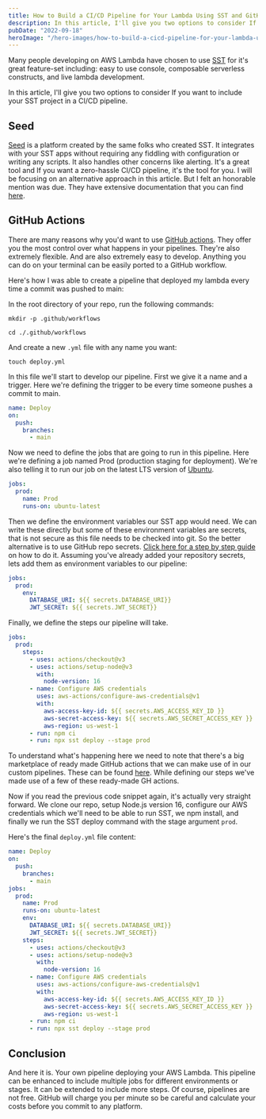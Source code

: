 ```yaml
---
title: How to Build a CI/CD Pipeline for Your Lambda Using SST and GitHub Actions
description: In this article, I'll give you two options to consider If you want to include your SST project in a CI/CD pipeline.
pubDate: "2022-09-18"
heroImage: "/hero-images/how-to-build-a-cicd-pipeline-for-your-lambda-using-sst-and-github-actions.jpg"
---
```


Many people developing on AWS Lambda have chosen to use [SST](https://sst.dev/) for it's great feature-set including: easy to use console, composable serverless constructs, and live lambda development.

In this article, I'll give you two options to consider If you want to include your SST project in a CI/CD pipeline.

## Seed

[Seed](https://seed.run/) is a platform created by the same folks who created SST. It integrates with your SST apps without requiring any fiddling with configuration or writing any scripts. It also handles other concerns like alerting. It's a great tool and If you want a zero-hassle CI/CD pipeline, it's the tool for you. I will be focusing on an alternative approach in this article. But I felt an honorable mention was due. They have extensive documentation that you can find [here](https://seed.run/docs/).

## GitHub Actions

There are many reasons why you'd want to use [GitHub actions](https://docs.github.com/en/actions). They offer you the most control over what happens in your pipelines. They're also extremely flexible. And are also extremely easy to develop. Anything you can do on your terminal can be easily ported to a GitHub workflow.

Here's how I was able to create a pipeline that deployed my lambda every time a commit was pushed to main:

In the root directory of your repo, run the following commands:

```shell
mkdir -p .github/workflows
```

```shell
cd ./.github/workflows
```

And create a new `.yml` file with any name you want:

```shell
touch deploy.yml
```

In this file we'll start to develop our pipeline. First we give it a name and a trigger. Here we're defining the trigger to be every time someone pushes a commit to main.

```yml
name: Deploy
on:
  push:
    branches:
      - main
```

Now we need to define the jobs that are going to run in this pipeline. Here we're defining a job named Prod (production staging for deployment). We're also telling it to run our job on the latest LTS version of [Ubuntu](https://ubuntu.com/).

```yml
jobs:
  prod:
    name: Prod
    runs-on: ubuntu-latest
```

Then we define the environment variables our SST app would need. We can write these directly but some of these environment variables are secrets, that is not secure as this file needs to be checked into git. So the better alternative is to use GitHub repo secrets. [Click here for a step by step guide](https://docs.github.com/en/actions/security-guides/encrypted-secrets) on how to do it.
Assuming you've already added your repository secrets, lets add them as environment variables to our pipeline:

```yml
jobs:
  prod:
    env:
      DATABASE_URI: ${{ secrets.DATABASE_URI}}
      JWT_SECRET: ${{ secrets.JWT_SECRET}}
```

Finally, we define the steps our pipeline will take.

```yml
jobs:
  prod:
    steps:
      - uses: actions/checkout@v3
      - uses: actions/setup-node@v3
        with:
          node-version: 16
      - name: Configure AWS credentials
        uses: aws-actions/configure-aws-credentials@v1
        with:
          aws-access-key-id: ${{ secrets.AWS_ACCESS_KEY_ID }}
          aws-secret-access-key: ${{ secrets.AWS_SECRET_ACCESS_KEY }}
          aws-region: us-west-1
      - run: npm ci
      - run: npx sst deploy --stage prod
```

To understand what's happening here we need to note that there's a big marketplace of ready made GitHub actions that we can make use of in our custom pipelines. These can be found [here](https://github.com/marketplace?type=actions). While defining our steps we've made use of a few of these ready-made GH actions.

Now if you read the previous code snippet again, it's actually very straight forward. We clone our repo, setup Node.js version 16, configure our AWS credentials which we'll need to be able to run SST, we npm install, and finally we run the SST deploy command with the stage argument `prod`.

Here's the final `deploy.yml` file content:

```yml
name: Deploy
on:
  push:
    branches:
      - main
jobs:
  prod:
    name: Prod
    runs-on: ubuntu-latest
    env:
      DATABASE_URI: ${{ secrets.DATABASE_URI}}
      JWT_SECRET: ${{ secrets.JWT_SECRET}}
    steps:
      - uses: actions/checkout@v3
      - uses: actions/setup-node@v3
        with:
          node-version: 16
      - name: Configure AWS credentials
        uses: aws-actions/configure-aws-credentials@v1
        with:
          aws-access-key-id: ${{ secrets.AWS_ACCESS_KEY_ID }}
          aws-secret-access-key: ${{ secrets.AWS_SECRET_ACCESS_KEY }}
          aws-region: us-west-1
      - run: npm ci
      - run: npx sst deploy --stage prod
```

## Conclusion

And here it is. Your own pipeline deploying your AWS Lambda. This pipeline can be enhanced to include multiple jobs for different environments or stages. It can be extended to include more steps. Of course, pipelines are not free. GitHub will charge you per minute so be careful and calculate your costs before you commit to any platform.
